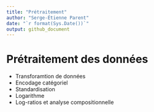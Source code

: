 ```yaml
---
title: "Prétraitement"
author: "Serge-Étienne Parent"
date: "`r format(Sys.Date())`"
output: github_document
---
```


# Prétraitement des données {#chapitre-preprocess}

- Transforamtion de données
- Encodage catégoriel
- Standardisation
- Logarithme
- Log-ratios et analyse compositionnelle